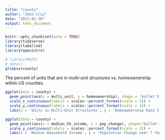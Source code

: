 ```yaml
---
title: "county"
author: "John Cruz"
date: "2023-01-30"
output: html_document
---
```


```r
knitr::opts_chunk$set(echo = TRUE)
library(tidyverse)
library(labelled)
library(openintro)
```

```r
# library(MASS)
# data()
glimpse(county)
```

The percent of units that are in multi-unit structures vs. homeownership within US counties.
```r
ggplot(data = county) +
  geom_point(aes(x = multi_unit, y = homeownership), shape = 'bullet') + 
  scale_x_continuous(labels = scales::percent_format(scale = 1)) +
  scale_y_continuous(labels = scales::percent_format(scale = 1)) + 
  labs(x = 'Units in Multi−Unit Structures', y = 'Homeownership Rate')
```

```r
ggplot(data = county) +
  geom_point(aes(x = median_hh_income, y = pop_change), shape='bullet') + 
  scale_y_continuous(labels = scales::percent_format(scale = 1)) + 
  labs(x = 'Median Household Income', y = 'Population Change over 7 Years')
```